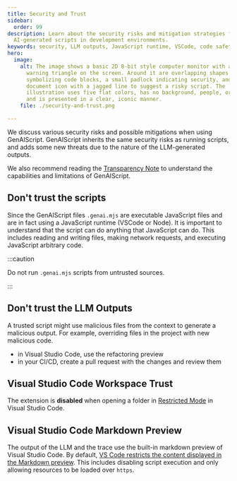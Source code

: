 ```yaml
---
title: Security and Trust
sidebar:
  order: 99
description: Learn about the security risks and mitigation strategies for using
  AI-generated scripts in development environments.
keywords: security, LLM outputs, JavaScript runtime, VSCode, code safety
hero:
  image:
    alt: The image shows a basic 2D 8-bit style computer monitor with a yellow
      warning triangle on the screen. Around it are overlapping shapes
      symbolizing code blocks, a small padlock indicating security, and a
      document icon with a jagged line to suggest a risky script. The
      illustration uses five flat colors, has no background, people, or text,
      and is presented in a clear, iconic manner.
    file: ./security-and-trust.png

---
```


We discuss various security risks and possible mitigations when using GenAIScript.
GenAIScript inherits the same security risks as running scripts, and adds some new threats due to the nature of the LLM-generated outputs.

We also recommend reading the [Transparency Note](/genaiscript/reference/transparency-note/) 
to understand the capabilities and limitations of GenAIScript.

## Don't trust the scripts

Since the GenAIScript files `.genai.mjs` are executable JavaScript files and are in fact using a JavaScript runtime (VSCode or Node). It is important to understand that the script can do anything that JavaScript can do. This includes reading and writing files, making network requests, and executing JavaScript arbitrary code.

:::caution

Do not run `.genai.mjs` scripts from untrusted sources.

:::

## Don't trust the LLM Outputs

A trusted script might use malicious files from the context to generate a malicious output.
For example, overriding files in the project with new malicious code.

<WarningCode />

- in Visual Studio Code, use the refactoring preview
- in your CI/CD, create a pull request with the changes and review them


## Visual Studio Code Workspace Trust

The extension is **disabled** when opening a folder in [Restricted Mode](https://code.visualstudio.com/docs/editor/workspace-trust) in Visual Studio Code.

## Visual Studio Code Markdown Preview

The output of the LLM and the trace use the built-in markdown preview of Visual Studio Code.
By default, [VS Code restricts the content displayed in the Markdown preview](https://code.visualstudio.com/Docs/languages/markdown#_markdown-preview-security). 
This includes disabling script execution and only allowing resources to be loaded over `https`.
